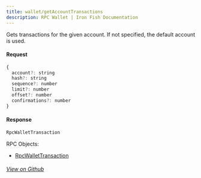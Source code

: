 ```yaml
---
title: wallet/getAccountTransactions
description: RPC Wallet | Iron Fish Documentation
---
```


Gets transactions for the given account. If not specified, the default account is used.

#### Request

```js
{
  account?: string
  hash?: string
  sequence?: number
  limit?: number
  offset?: number
  confirmations?: number
}
```

#### Response

```js
RpcWalletTransaction
```

RPC Objects: 
- [RpcWalletTransaction](/developers/documentation/rpc/objects/rpcWalletTransaction)

###### [View on Github](https://github.com/iron-fish/ironfish/blob/master/ironfish/src/rpc/routes/wallet/getAccountTransactions.ts)
